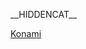 __HIDDENCAT__
{{WPSS-cat}}
{{Stub Category|article=[[科樂美|科樂美]]|newstub=konami-stub|category=科樂美}}

[[Category:各公司电子游戏小作品|Konami]]